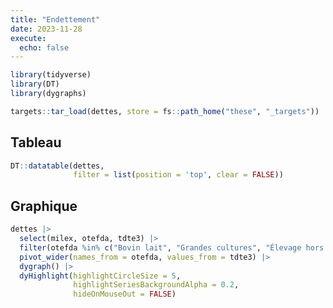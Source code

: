 ```yaml
---
title: "Endettement"
date: 2023-11-28
execute: 
  echo: false
---
```


```r
library(tidyverse)
library(DT)
library(dygraphs)
```


```r
targets::tar_load(dettes, store = fs::path_home("these", "_targets"))
```

## Tableau

```r
DT::datatable(dettes,
              filter = list(position = 'top', clear = FALSE))
```

## Graphique

```r
dettes |> 
  select(milex, otefda, tdte3) |> 
  filter(otefda %in% c("Bovin lait", "Grandes cultures", "Élevage hors sol")) |>
  pivot_wider(names_from = otefda, values_from = tdte3) |> 
  dygraph() |> 
  dyHighlight(highlightCircleSize = 5, 
              highlightSeriesBackgroundAlpha = 0.2,
              hideOnMouseOut = FALSE)
```

